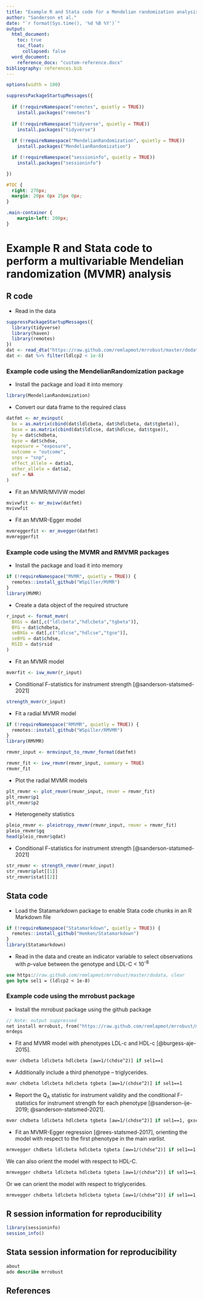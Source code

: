 ```yaml
---
title: "Example R and Stata code for a Mendelian randomization analysis"
author: "Sanderson et al."
date: "`r format(Sys.time(), '%d %B %Y')`"
output:
  html_document:
    toc: true
    toc_float:
      collapsed: false
  word_document:
    reference_docx: "custom-reference.docx"
bibliography: references.bib 
---
```


```r
options(width = 100)

suppressPackageStartupMessages({
  
  if (!requireNamespace("remotes", quietly = TRUE))
    install.packages("remotes")
  
  if (!requireNamespace("tidyverse", quietly = TRUE))
    install.packages("tidyverse")
  
  if (!requireNamespace("MendelianRandomization", quietly = TRUE))
    install.packages("MendelianRandomization")

  if (!requireNamespace("sessioninfo", quietly = TRUE)) 
    install.packages("sessioninfo")

})
```

<!-- Move TOC to RHS -->
```css
#TOC {
  right: 270px;
  margin: 20px 0px 25px 0px;
}

.main-container {
    margin-left: 200px;
}
```

# Example R and Stata code to perform a multivariable Mendelian randomization (MVMR) analysis

## R code

* Read in the data

```r
suppressPackageStartupMessages({
  library(tidyverse)
  library(haven)
  library(remotes)
})
dat <- read_dta("https://raw.github.com/remlapmot/mrrobust/master/dodata.dta")
dat <- dat %>% filter(ldlcp2 < 1e-8)
```

### Example code using the MendelianRandomization package

* Install the package and load it into memory

```r
library(MendelianRandomization)
```

* Convert our data frame to the required class

```r
datfmt <- mr_mvinput(
  bx = as.matrix(cbind(dat$ldlcbeta, dat$hdlcbeta, dat$tgbeta)),
  bxse = as.matrix(cbind(dat$ldlcse, dat$hdlcse, dat$tgse)),
  by = dat$chdbeta,
  byse = dat$chdse,
  exposure = "exposure",
  outcome = "outcome",
  snps = "snp",
  effect_allele = dat$a1,
  other_allele = dat$a2,
  eaf = NA
)
```

* Fit an MVMR/MVIVW model

```r
mvivwfit <- mr_mvivw(datfmt)
mvivwfit
```

* Fit an MVMR-Egger model

```r
mvmreggerfit <- mr_mvegger(datfmt)
mvmreggerfit
```

### Example code using the MVMR and RMVMR packages

* Install the package and load it into memory

```r
if (!requireNamespace("MVMR", quietly = TRUE)) {
  remotes::install_github("WSpiller/MVMR")
}
library(MVMR)
```

* Create a data object of the required structure

```r
r_input <- format_mvmr(
  BXGs = dat[,c("ldlcbeta","hdlcbeta","tgbeta")],
  BYG = dat$chdbeta,
  seBXGs = dat[,c("ldlcse","hdlcse","tgse")],
  seBYG = dat$chdse,
  RSID = dat$rsid
)
```

* Fit an MVMR model

```r
mvmrfit <- ivw_mvmr(r_input)
```

* Conditional F-statistics for instrument strength [@sanderson-statsmed-2021]

```r
strength_mvmr(r_input)
```

* Fit a radial MVMR model

```r
if (!requireNamespace("RMVMR", quietly = TRUE)) {
  remotes::install_github("WSpiller/RMVMR")
}
library(RMVMR)

rmvmr_input <- mrmvinput_to_rmvmr_format(datfmt)

rmvmr_fit <- ivw_rmvmr(rmvmr_input, summary = TRUE)
rmvmr_fit
```

* Plot the radial MVMR models

```r
plt_rmvmr <- plot_rmvmr(rmvmr_input, rmvmr = rmvmr_fit)
plt_rmvmr$p1
plt_rmvmr$p2
```

* Heterogeneity statistics

```r
pleio_rmvmr <- pleiotropy_rmvmr(rmvmr_input, rmvmr = rmvmr_fit)
pleio_rmvmr$gq
head(pleio_rmvmr$qdat)
```

* Conditional F-statistics for instrument strength [@sanderson-statsmed-2021]

```r
str_rmvmr <- strength_rmvmr(rmvmr_input)
str_rmvmr$plot[[1]]
str_rmvmr$stat[[2]]
```

## Stata code

* Load the Statamarkdown package to enable Stata code chunks in an R Markdown file

```r
if (!requireNamespace("Statamarkdown", quietly = TRUE)) {
  remotes::install_github("Hemken/Statamarkdown")
}
library(Statamarkdown)
```

* Read in the data and create an indicator variable to select observations with *p*-value between the genotype and LDL-C < 10<sup>-8</sup>

```stata
use https://raw.github.com/remlapmot/mrrobust/master/dodata, clear
gen byte sel1 = (ldlcp2 < 1e-8)
```

### Example code using the mrrobust package

* Install the mrrobust package using the github package

```stata
// Note: output suppressed
net install mrrobust, from("https://raw.github.com/remlapmot/mrrobust/master/")
mrdeps
```

* Fit and MVMR model with phenotypes LDL-c and HDL-c [@burgess-aje-2015].
```stata
mvmr chdbeta ldlcbeta hdlcbeta [aw=1/(chdse^2)] if sel1==1
```

* Additionally include a third phenotype -- triglycerides.
```stata
mvmr chdbeta ldlcbeta hdlcbeta tgbeta [aw=1/(chdse^2)] if sel1==1
```

* Report the Q<sub>A</sub> statistic for instrument validity and the conditional 
F-statistics for instrument strength for each phenotype [@sanderson-ije-2019; 
@sanderson-statsmed-2021].
```stata
mvmr chdbeta ldlcbeta hdlcbeta tgbeta [aw=1/(chdse^2)] if sel1==1, gxse(ldlcse hdlcse tgse)
```

* Fit an MVMR-Egger regression [@rees-statsmed-2017], orienting the model with 
respect to the first phenotype in the main *varlist*.
```stata
mrmvegger chdbeta ldlcbeta hdlcbeta tgbeta [aw=1/(chdse^2)] if sel1==1
```

We can also orient the model with respect to HDL-C.
```stata
mrmvegger chdbeta ldlcbeta hdlcbeta tgbeta [aw=1/(chdse^2)] if sel1==1, orient(2)
```

Or we can orient the model with respect to triglycerides.
```stata
mrmvegger chdbeta ldlcbeta hdlcbeta tgbeta [aw=1/(chdse^2)] if sel1==1,	orient(3)
```

## R session information for reproducibility

```r
library(sessioninfo)
session_info()
```

## Stata session information for reproducibility

```stata
about
ado describe mrrobust
```

## References
